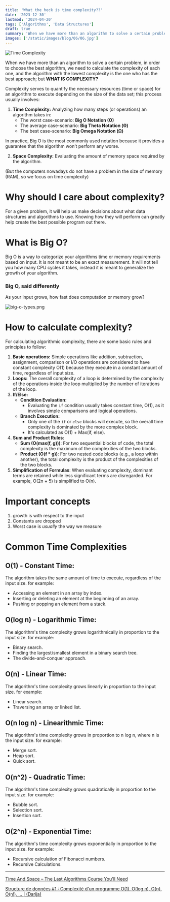 ```yaml
---
title: 'What the heck is time complexity??'
date: '2023-12-30'
lastmod: '2024-04-20'
tags: ['Algorithms', 'Data Structures']
draft: true
summary: 'When we have more than an algorithm to solve a certain problem, in order to choose the best algorithm, we need to calculate the complexity of each one, and the algorithm with the lowest complexity is the one who has the best approach; but WHAT IS COMPLEXITY?'
images: ['/static/images/blog/06/06.jpg']
---
```


![Time Complexity](/static/images/blog/06/06.jpg)

When we have more than an algorithm to solve a certain problem, in order to choose the best algorithm, we need to calculate the complexity of each one, and the algorithm with the lowest complexity is the one who has the best approach; but **WHAT IS COMPLEXITY?**

Complexity serves to quantify the necessary resources (time or space) for an algorithm to execute depending on the size of the data set; this process usually involves:

1. **Time Complexity:** Analyzing how many steps (or operations) an algorithm takes in:
   - The worst case-scenario: **Big O Notation (O)**
   - The average case-scenario: **Big Theta Notation (Θ)**
   - The best case-scenario: **Big Omega Notation (Ω)**

In practice, Big O is the most commonly used notation because it provides a guarantee that the algorithm won’t perform any worse.

2. **Space Complexity:** Evaluating the amount of memory space required by the algorithm.

(But the computers nowadays do not have a problem in the size of memory (RAM), so we focus on time complexity)

# Why should I care about complexity?

For a given problem, it will help us make decisions about what data structures and algorithms to use. Knowing how they will perform can greatly help create the best possible program out there.

# What is Big O?

Big O is a way to categorize your algorithms time or memory requirements based on input. It is not meant to be an exact measurement. It will not tell you how many CPU cycles it takes, instead it is meant to generalize the growth of your algorithm.

### Big O, said differently

As your input grows, how fast does computation or memory grow?

![big-o-types.png](/static/images/blog/06/big-o-types.png)

# How to calculate complexity?

For calculating algorithmic complexity, there are some basic rules and principles to follow:

1. **Basic operations:** Simple operations like addition, subtraction, assignment, comparison or I/O operations are considered to have constant complexity O(1) because they execute in a constant amount of time, regardless of input size.
2. **Loops:** The overall complexity of a loop is determined by the complexity of the operations inside the loop multiplied by the number of iterations of the loop.
3. **If/Else:**
   - **Condition Evaluation:**
     - Evaluating the `if` condition usually takes constant time, O(1), as it involves simple comparisons and logical operations.
   - **Branch Execution:**
     - Only one of the `if` or `else` blocks will execute, so the overall time complexity is dominated by the more complex block.
     - It's calculated as O(1) + Max(if, else).
4. **Sum and Product Rules**:
   - **Sum (O(max(f, g)))**: For two sequential blocks of code, the total complexity is the maximum of the complexities of the two blocks.
   - **Product (O(f \* g))**: For two nested code blocks (e.g., a loop within another), the total complexity is the product of the complexities of the two blocks.
5. **Simplification of Formulas**: When evaluating complexity, dominant terms are retained while less significant terms are disregarded. For example, O(2n + 5) is simplified to O(n).

# Important concepts

1. growth is with respect to the input
2. Constants are dropped
3. Worst case is *usually* the way we measure

# Common Time Complexities

## O(1) - Constant Time:

The algorithm takes the same amount of time to execute, regardless of the input size. for example:

- Accessing an element in an array by index.
- Inserting or deleting an element at the beginning of an array.
- Pushing or popping an element from a stack.

## O(log n) - Logarithmic Time:

The algorithm's time complexity grows logarithmically in proportion to the input size. for example:

- Binary search.
- Finding the largest/smallest element in a binary search tree.
- The divide-and-conquer approach.

## O(n) - Linear Time:

The algorithm's time complexity grows linearly in proportion to the input size. for example:

- Linear search.
- Traversing an array or linked list.

## O(n log n) - Linearithmic Time:

The algorithm's time complexity grows in proportion to n log n, where n is the input size. for example:

- Merge sort.
- Heap sort.
- Quick sort.

## O(n^2) - Quadratic Time:

The algorithm's time complexity grows quadratically in proportion to the input size. for example:

- Bubble sort.
- Selection sort.
- Insertion sort.

## O(2^n) - Exponential Time:

The algorithm's time complexity grows exponentially in proportion to the input size. for example:

- Recursive calculation of Fibonacci numbers.
- Recursive Calculations.

---

[Time And Space – The Last Algorithms Course You'll Need](https://theprimeagen.github.io/fem-algos/lessons/algorithms-and-time-space-complexity/time-and-space-complexity)

[Structure de données #1 : Complexité d'un programme O(1), O(log n), O(n), O(n!), ... | (Darija)](https://www.youtube.com/watch?v=zTbo2t5Man8&pp=ygUaaGFzc2FuIGVsIGJhaGkgY29tcGxleGl0w6k=)
